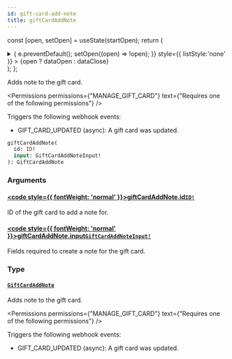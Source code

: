 ```yaml
---
id: gift-card-add-note
title: giftCardAddNote
---
```






const [open, setOpen] = useState(startOpen);
return (
<details {...(open ? { open: true } : {})} className="details" style={{ border:'none', boxShadow:'none', background:'var(--ifm-background-color)' }}>
<summary
onClick={(e) => {
e.preventDefault();
setOpen((open) => !open);
}}
style={{ listStyle:'none' }} >
{open ? dataOpen : dataClose}
</summary>
{open && children}
</details>
);
};

Adds note to the gift card.


<Permissions permissions={"MANAGE_GIFT_CARD"} text={"Requires one of the following permissions"} />


Triggers the following webhook events:

- GIFT_CARD_UPDATED (async): A gift card was updated.

```graphql
giftCardAddNote(
  id: ID!
  input: GiftCardAddNoteInput!
): GiftCardAddNote
```

### Arguments

#### [<code style={{ fontWeight: 'normal' }}>giftCardAddNote.<b>id</b></code>](#)<Bullet />[`ID!`](../../../api-reference/miscellaneous/scalars/id.mdx) <Badge class="badge badge--secondary" text="non-null"/> <Badge class="badge badge--secondary" text="scalar"/> <Badge class="badge badge--secondary" text="miscellaneous"/>

ID of the gift card to add a note for.

#### [<code style={{ fontWeight: 'normal' }}>giftCardAddNote.<b>input</b></code>](#)<Bullet />[`GiftCardAddNoteInput!`](../../../api-reference/gift-cards/inputs/gift-card-add-note-input.mdx) <Badge class="badge badge--secondary" text="non-null"/> <Badge class="badge badge--secondary" text="input"/> <Badge class="badge badge--secondary" text="gift-cards"/>

Fields required to create a note for the gift card.

### Type

#### [`GiftCardAddNote`](../../../api-reference/gift-cards/objects/gift-card-add-note.mdx) <Badge class="badge badge--secondary" text="object"/> <Badge class="badge badge--secondary" text="gift-cards"/>

Adds note to the gift card.


<Permissions permissions={"MANAGE_GIFT_CARD"} text={"Requires one of the following permissions"} />


Triggers the following webhook events:

- GIFT_CARD_UPDATED (async): A gift card was updated.

